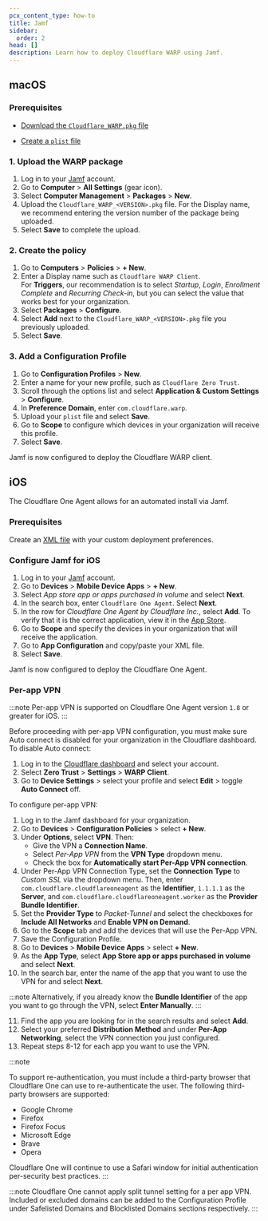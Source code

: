 ```yaml
---
pcx_content_type: how-to
title: Jamf
sidebar:
  order: 2
head: []
description: Learn how to deploy Cloudflare WARP using Jamf.
---
```



## macOS

### Prerequisites

- [Download the `Cloudflare_WARP.pkg` file](/cloudflare-one/connections/connect-devices/warp/download-warp/#macos)

- [Create a `plist` file](/cloudflare-one/connections/connect-devices/warp/deployment/mdm-deployment/#create-plist-file)

### 1. Upload the WARP package

1. Log in to your [Jamf](https://www.jamf.com/) account.
2. Go to **Computer** > **All Settings** (gear icon).
3. Select **Computer Management** > **Packages** > **New**.
4. Upload the `Cloudflare_WARP_<VERSION>.pkg` file.
   For the Display name, we recommend entering the version number of the package being uploaded.
5. Select **Save** to complete the upload.

### 2. Create the policy

1. Go to **Computers** > **Policies** > **+ New**.
2. Enter a Display name such as `Cloudflare WARP Client`.\
   For **Triggers**, our recommendation is to select _Startup_, _Login_, _Enrollment Complete_ and _Recurring Check-in_, but you can select the value that works best for your organization.
3. Select **Packages** > **Configure**.
4. Select **Add** next to the `Cloudflare_WARP_<VERSION>.pkg` file you previously uploaded.
5. Select **Save**.

### 3. Add a Configuration Profile

1. Go to **Configuration Profiles** > **New**.
2. Enter a name for your new profile, such as `Cloudflare Zero Trust`.
3. Scroll through the options list and select **Application & Custom Settings** > **Configure**.
4. In **Preference Domain**, enter `com.cloudflare.warp`.
5. Upload your `plist` file and select **Save**.
6. Go to **Scope** to configure which devices in your organization will receive this profile.
7. Select **Save**.

Jamf is now configured to deploy the Cloudflare WARP client.

<Render file="warp/connectivity-status-check" />

## iOS

The Cloudflare One Agent allows for an automated install via Jamf.

### Prerequisites

Create an [XML file](/cloudflare-one/connections/connect-devices/warp/deployment/mdm-deployment/#ios) with your custom deployment preferences.

### Configure Jamf for iOS

1. Log in to your [Jamf](https://www.jamf.com/) account.
2. Go to **Devices** > **Mobile Device Apps** > **+ New**.
3. Select _App store app or apps purchased in volume_ and select **Next**.
4. In the search box, enter `Cloudflare One Agent`. Select **Next**.
5. In the row for _Cloudflare One Agent by Cloudflare Inc._, select **Add**. To verify that it is the correct application, view it in the [App Store](https://apps.apple.com/us/app/cloudflare-one-agent/id6443476492).
6. Go to **Scope** and specify the devices in your organization that will receive the application.
7. Go to **App Configuration** and copy/paste your XML file.
8. Select **Save**.

Jamf is now configured to deploy the Cloudflare One Agent.

<Render file="warp/connectivity-status-check" />

### Per-app VPN

:::note
Per-app VPN is supported on Cloudflare One Agent version `1.8` or greater for iOS.
:::

Before proceeding with per-app VPN configuration, you must make sure Auto connect is disabled for your organization in the Cloudflare dashboard. To disable Auto connect:

1. Log in to the [Cloudflare dashboard](https://dash.cloudflare.com/) and select your account.
2. Select **Zero Trust** > **Settings** > **WARP Client**.
3. Go to **Device Settings** > select your profile and select **Edit** > toggle **Auto Connect** off.

To configure per-app VPN:

1. Log in to the Jamf dashboard for your organization.
2. Go to **Devices** > **Configuration Policies** > select **+ New**.
3. Under **Options**, select **VPN**. Then:
   - Give the VPN a **Connection Name**.
   - Select _Per-App VPN_ from the **VPN Type** dropdown menu.
   - Check the box for **Automatically start Per-App VPN connection**.
4. Under Per-App VPN Connection Type, set the **Connection Type** to _Custom SSL_ via the dropdown menu. Then, enter `com.cloudflare.cloudflareoneagent` as the **Identifier**, `1.1.1.1` as the **Server**, and `com.cloudflare.cloudflareoneagent.worker` as the **Provider Bundle Identifier**.
5. Set the **Provider Type** to _Packet-Tunnel_ and select the checkboxes for **Include All Networks** and **Enable VPN on Demand**.
6. Go to the **Scope** tab and add the devices that will use the Per-App VPN.
7. Save the Configuration Profile.
8. Go to **Devices** > **Mobile Device Apps** > select **+ New**.
9. As the **App Type**, select **App Store app or apps purchased in volume** and select **Next**.
10. In the search bar, enter the name of the app that you want to use the VPN for and select **Next**.

:::note
Alternatively, if you already know the **Bundle Identifier** of the app you want to go through the VPN, select **Enter Manually**.
:::

11. Find the app you are looking for in the search results and select **Add**.
12. Select your preferred **Distribution Method** and under **Per-App Networking**, select the VPN connection you just configured.
13. Repeat steps 8-12 for each app you want to use the VPN.

:::note

To support re-authentication, you must include a third-party browser that Cloudflare One can use to re-authenticate the user. The following third-party browsers are supported:

- Google Chrome
- Firefox
- Firefox Focus
- Microsoft Edge
- Brave
- Opera

Cloudflare One will continue to use a Safari window for initial authentication per-security best practices.
:::

:::note
Cloudflare One cannot apply split tunnel setting for a per app VPN. Included or excluded domains can be added to the Configuration Profile under Safelisted Domains and Blocklisted Domains sections respectively.
:::
